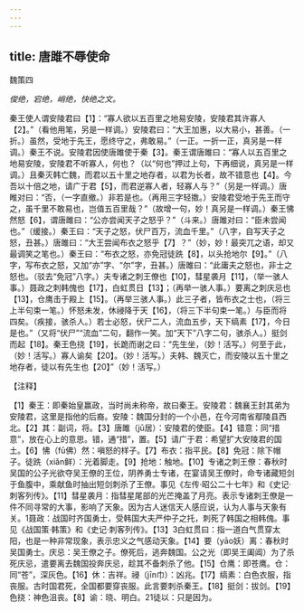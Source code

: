 ```yaml
---
---
---
```

title: 唐雎不辱使命
---



魏策四

*俊绝，宕绝，峭绝，快绝之文。*

秦王使人谓安陵君曰【1】：“寡人欲以五百里之地易安陵，安陵君其许寡人【2】。”（看他用笔，另是一样调。）安陵君曰：“大王加惠，以大易小，甚善。（一折。）虽然，受地于先王，愿终守之，弗敢易。”（一正。一折一正，真另是一样调。）秦王不说。安陵君因使唐雎使于秦【3】。秦王谓唐雎曰：“寡人以五百里之地易安陵，安陵君不听寡人，何也？（以“何也”押过上句，下再细说，真另是一样调。）且秦灭韩亡魏，而君以五十里之地存者，以君为长者，故不错意也【4】。今吾以十倍之地，请广于君【5】，而君逆寡人者，轻寡人与？”（另是一样调。）唐睢对曰：“否，（一字直撤。）非若是也。（再用三字轻擞。）安陵君受地于先王而守之，虽千里不敢易也，岂值五百里哉？”（故增一句，妙！真另是一样调。）秦王怫然怒【6】，谓唐雎曰：“公亦尝闻天子之怒乎？”（斗来。）唐雎对曰：“臣未尝闻也。”（缓接。）秦王曰：“天子之怒，伏尸百万，流血千里。”（八字，自写天子之怒，丑甚。）唐雎曰：“大王尝闻布衣之怒乎【7】？”（妙，妙！最突兀之语，却又最调笑之笔也。）秦王曰：“布衣之怒，亦免冠徒跣【8】，以头抢地尔【9】。”（八字，写布衣之怒，又加“亦”字、“尔”字，丑甚。）唐雎曰：“此庸夫之怒也，非士之怒也。（驳去“免冠”八字。）夫专诸之刺王僚也【10】，彗星袭月【11】，（举一骇人事。）聂政之刺韩傀也【17】，白虹贯日【13】；（再举一骇人事。）要离之刺庆忌也【13】，仓鹰击于殿上【15】。（再举三骇人事。）此三子者，皆布衣之士也，（将三上半句束一笔。）怀怒未发，休祲降于天【16】，（将三下半句束一笔。）与臣而将四矣。（疾接，骇杀人。）若士必怒，伏尸二人，流血五步，天下缟素【17】，今日是也。”（又将“伏尸”“流血”二句，翻作一笑。加“天下”八字二句，骇杀人。）挺剑而起【18】。秦王色挠【19】，长跪而谢之曰：“先生坐，（妙！活写。）何至于此，（妙！活写。）寡人谕矣【20】。（妙！活写。）夫韩、魏灭亡，而安陵以五十里之地存者，徒以有先生也【20】”（妙！活写。）

【注释】

【1】秦王：即秦始皇赢政，当时尚未称帝，故曰秦王。安陵君：魏襄王封其弟为安陵君，这里是指他的后裔。安陵：魏国分封的一个小邑，在今河南省鄢陵县西北。【2】其：副词，将。【3】唐雎（jū居）：安陵君的使臣。【4】错意：同“措意”，放在心上的意思。错，通“措”，置。【5】请广于君：希望扩大安陵君的国土。【6】怫（fū佛）然：嗔怒的样子。【7】布衣：指平民。【8】免冠：除下帽子。徒跣（xiǎn鲜）：光着脚走。【9】抢地：触地。【10】专诸之刺王僚：春秋时吴国的公子光欲夺吴王僚的王位，阴养勇士专诸，在宴请吴王僚时，命专诸藏短剑于鱼腹中，乘献鱼时抽出短剑刺杀了王僚。事见《左传·昭公二十七年》和《史记·刺客列传》。【11】彗星袭月：指彗星尾部的光芒掩盖了月亮。表示专诸刺王僚是一件不同寻常的大事，影响了天象。因为古人迷信天人感应说，认为人事与天象有关。1聂政：战国时齐国勇士，受韩国大夫严仲子之托，刺死了韩国之相韩傀。事见《战国策·韩策》和《史记·刺客列传》。【13】3白虹贯曰：指一道白气贯穿太阳，也是一种非常现象，表示忠义之气感动天象。【14】要（yāo妖）离：春秋时吴国勇士。庆忌：吴王僚之子。僚死后，逃奔魏国。公之光（即吴王阖阊）为了杀死庆忌，遣要离去魏国投奔庆忌，趁其不备刺杀了他。【15】仓鹰：即苍鹰。仓：同“苍”，深灰色。【16】休：吉祥。祲（jīn巾）：凶兆。【17】缟素：白色衣服，指丧服。古时国君死，全国都要穿丧服。此言要刺杀秦王。【18】挺剑：拔剑。【19】色挠：神色沮丧。【8】谕：晓、明白。21徒以：只是因为。